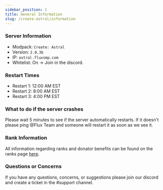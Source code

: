 ```yaml
---
sidebar_position: 1
title: General Information
slug: /create-astral/information
---
```


### Server Information
- Modpack: `Create: Astral`
- Version: `2.0.3b`
- IP: `astral.fluxsmp.com`
- Whitelist: On -> Join in the discord. 

### Restart Times
- Restart 1: 12:00 AM EST
- Restart 2: 8:00 AM EST
- Restart 3: 4:00 PM EST

### What to do if the server crashes
Please wait 5 minutes to see if the server automatically restarts. If it doesn't please ping @Flux Team and someone will restart it as soon as we see it.

### Rank Information
All information regarding ranks and donator benefits can be found on the ranks page [here](https://wiki.fluxsmp.com/ranks).

### Questions or Concerns
If you have any questions, concerns, or suggestions please join our discord and create a ticket in the #support channel.